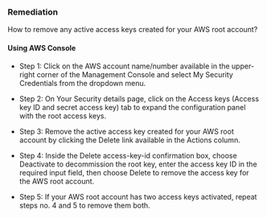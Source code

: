 ### Remediation

How to remove any active access keys created for your AWS root account?

#### Using AWS Console

- Step 1: Click on the AWS account name/number available in the upper-right corner of the Management Console and select My Security Credentials from the dropdown menu.

- Step 2: On Your Security details page, click on the Access keys (Access key ID and secret access key) tab to expand the configuration panel with the root access keys.

- Step 3: Remove the active access key created for your AWS root account by clicking the Delete link available in the Actions column.

- Step 4: Inside the Delete access-key-id confirmation box, choose Deactivate to decommission the root key, enter the access key ID in the required input field, then choose Delete to remove the access key for the AWS root account.

- Step 5: If your AWS root account has two access keys activated, repeat steps no. 4 and 5 to remove them both.
